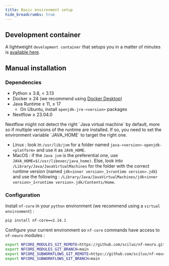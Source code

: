 ```yaml
---
title: Basic environment setup
hide_breadcrumbs: true
---
```



## Development container

A lightweight `development container` that setups you in a matter of minutes is [available here](/guides/nfneuro_devcontainer).

## Manual installation

### Dependencies

- Python &geq; 3.8, < 3.13
- Docker &geq; 24 (we recommend using [Docker Desktop](https://www.docker.com/products/docker-desktop))
- Java Runtime &geq; 11, &leq; 17
  - On Ubuntu, install `openjdk-jre-<version>` packages
- Nextflow &geq; 23.04.0

<Callout variant="warning" title="IMPORTANT">
  Nextflow might not detect the right `Java virtual machine` by default, more so if
  multiple versions of the runtime are installed. If so, you need to set the environment
  variable `JAVA_HOME` to target the right one.

  - Linux : look in `/usr/lib/jvm` for
    a folder named `java-<version>-openjdk-<platform>` and use it as `JAVA_HOME`.
  - MacOS : if the `Java jvm` is the preferential one, use `JAVA_HOME=$(/usr/libexec/java_home)`.
    Else, look into `/Library/Java/JavaVirtualMachines` for the folder with the correct
    runtime version (named `jdk<inner version>_1<runtime version>.jdk`) and use the
    following : `/Library/Java/JavaVirtualMachines/jdk<inner version>_1<runtime version>.jdk/Contents/Home`.
</Callout>

### Configuration

Install `nf-core` in your `python` environment (we recommend using a `virtual environment`) :

```bash
pip install nf-core==2.14.1
```

Configure your current environment so `nf-core` commands have access to `nf-neuro` modules :

```bash
export NFCORE_MODULES_GIT_REMOTE=https://github.com/scilus/nf-neuro.git
export NFCORE_MODULES_GIT_BRANCH=main
export NFCORE_SUBWORKFLOWS_GIT_REMOTE=https://github.com/scilus/nf-neuro.git
export NFCORE_SUBWORKFLOWS_GIT_BRANCH=main
```

